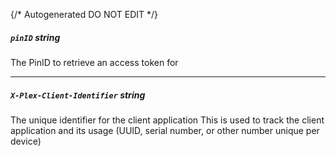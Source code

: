 {/* Autogenerated DO NOT EDIT  */}
##### `pinID` _string_
The PinID to retrieve an access token for

---
##### `X-Plex-Client-Identifier` _string_
The unique identifier for the client application
This is used to track the client application and its usage
(UUID, serial number, or other number unique per device)



